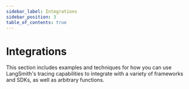 ```yaml
---
sidebar_label: Integrations
sidebar_position: 3
table_of_contents: true
---
```



# Integrations

This section includes examples and techniques for how you can use LangSmith's tracing capabilities to integrate
with a variety of frameworks and SDKs, as well as arbitrary functions.

<DocCardList />
